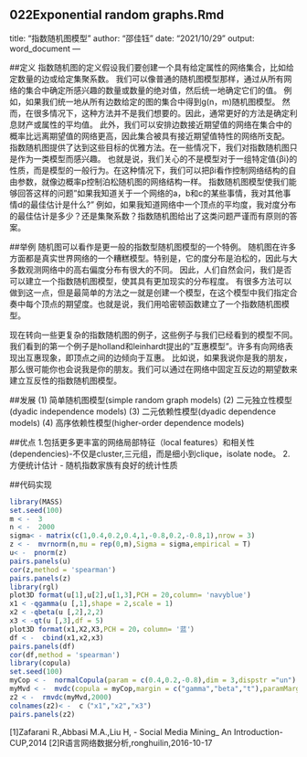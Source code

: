 022Exponential random graphs.Rmd
---
title: "指数随机图模型"
author: "邵佳钰"
date: "2021/10/29"
output: word_document
---

##定义
  指数随机图的定义假设我们要创建一个具有给定属性的网络集合，比如给定数量的边或给定集聚系数。
  我们可以像普通的随机图模型那样，通过从所有网络的集合中确定所感兴趣的数量或数量的绝对值，然后统一地确定它们的值。
  例如，如果我们统一地从所有边数给定的图的集合中得到g(n，m)随机图模型。
  然而，在很多情况下，这种方法并不是我们想要的。因此，通常更好的方法是确定利息财产或属性的平均值。
  此外，我们可以安排边数接近期望值的网络在集合中的概率比远离期望值的网络更高，因此集合被具有接近期望值特性的网络所支配。
  指数随机图提供了达到这些目标的优雅方法。在一些情况下，我们对指数随机图只是作为一类模型而感兴趣。
  也就是说，我们关心的不是模型对于一组特定值{βi}的性质，而是模型的一般行为。在这种情况下，我们可以把βi看作控制网络结构的自由参数，就像边概率p控制泊松随机图的网络结构一样。
  指数随机图模型使我们能够回答这样的问题”如果我知道关于一个网络的a，b和c的某些事情，我对其他事情d的最佳估计是什么?”
  例如，如果我知道网络中一个顶点的平均度，我对度分布的最佳估计是多少？还是集聚系数？指数随机图给出了这类问题严谨而有原则的答案。
    
##举例
  随机图可以看作是更一般的指数型随机图模型的一个特例。
  随机图在许多方面都是真实世界网络的一个糟糕模型。特别是，它的度分布是泊松的，因此与大多数观测网络中的高右偏度分布有很大的不同。
  因此，人们自然会问，我们是否可以建立一个指数随机图模型，使其具有更加现实的分布程度。
  有很多方法可以做到这一点，但是最简单的方法之一就是创建一个模型，在这个模型中我们指定合奏中每个顶点的期望度。也就是说，我们用哈密顿函数建立了一个指数随机图模型。
  
  现在转向一些更复杂的指数随机图的例子，这些例子与我们已经看到的模型不同。
  我们看到的第一个例子是holland和leinhardt提出的”互惠模型”。许多有向网络表现出互惠现象，即顶点之间的边倾向于互惠。
  比如说，如果我说你是我的朋友，那么很可能你也会说我是你的朋友。我们可以通过在网络中固定互反边的期望数来建立互反性的指数随机图模型。

##发展
(1) 简单随机图模型(simple random graph models)
(2) 二元独立性模型(dyadic independence models)
(3) 二元依赖性模型(dyadic dependence models)
(4) 高序依赖性模型(higher-order dependence models)

##优点
  1.包括更多更丰富的网络局部特征（local features）和相关性(dependencies)-不仅是cluster,三元组，而是细小到clique，isolate node。
  2. 方便统计估计 - 随机指数家族有良好的统计性质
  
##代码实现
```r
library(MASS)
set.seed(100)
m < -  3
n < -  2000
sigma< - matrix(c(1,0.4,0.2,0.4,1,-0.8,0.2,-0.8,1),nrow = 3)
z < -  mvrnorm(n,mu = rep(0,m),Sigma = sigma,empirical = T)
u< -  pnorm(z)
pairs.panels(u)
cor(z,method = 'spearman')
pairs.panels(z)
library(rgl)
plot3D format(u[1],u[2],u[1,3],PCH = 20,column= 'navyblue')
x1 < -qgamma(u [,1],shape = 2,scale = 1)
x2 < -qbeta(u [,2],2,2)
x3 < -qt(u [,3],df = 5)
plot3D format(x1,X2,X3,PCH = 20，column= '蓝'）
df < -  cbind(x1,x2,x3)
pairs.panels(df)
cor(df,method = 'spearman')
library(copula)
set.seed(100)
myCop < -  normalCopula(param = c(0.4,0.2,-0.8),dim = 3,dispstr ="un")
myMvd < -  mvdc(copula = myCop,margin = c("gamma","beta","t"),paramMargins = list(list(shape = 2,scale = 1),list(shape1 = 2,shape2 = 2),list(df = 5)))
z2 < -  rmvdc(myMvd,2000)
colnames(z2)< -  c（"x1","x2","x3")
pairs.panels(z2)
```


[1]Zafarani R.,Abbasi M.A.,Liu H, - Social Media Mining_ An Introduction-CUP,2014
[2]R语言网络数据分析,ronghuilin,2016-10-17
